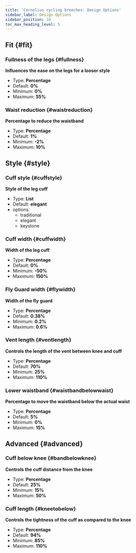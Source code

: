 ```yaml
---
title: 'Cornelius cycling breeches: Design Options'
sidebar_label: Design Options
sidebar_position: 10
toc_max_heading_level: 5
---
```



## Fit {#fit}

### Fullness of the legs {#fullness}

**Influences the ease on the legs for a looser style**

- Type: **Percentage**
- Default: **0%**
- Minimum: **0%**
- Maximum: **55%**

<Fullness />

### Waist reduction {#waistreduction}

**Percentage to reduce the waistband**

- Type: **Percentage**
- Default: **1%**
- Minimum: **-2%**
- Maximum: **10%**

<Waistreduction />

## Style {#style}

### Cuff style {#cuffstyle}

**Style of the leg cuff**

- Type: **List**
- Default: **elegant**
- options:
  - traditional
  - elegant
  - keystone

<Cuffstyle />

### Cuff width {#cuffwidth}

**Width of the leg cuff**

- Type: **Percentage**
- Default: **0%**
- Minimum: **-50%**
- Maximum: **150%**

<Cuffwidth />

### Fly Guard width {#flywidth}

**Width of the fly guard**

- Type: **Percentage**
- Default: **0.38%**
- Minimum: **0.2%**
- Maximum: **0.6%**

<Flywidth />

### Vent length {#ventlength}

**Controls the length of the vent between knee and cuff**

- Type: **Percentage**
- Default: **70%**
- Minimum: **25%**
- Maximum: **110%**

<Ventlength />

### Lower waistband {#waistbandbelowwaist}

**Percentage to move the waistband below the actual waist**

- Type: **Percentage**
- Default: **5%**
- Minimum: **0%**
- Maximum: **15%**

<Waistbandbelowwaist />

## Advanced {#advanced}

### Cuff below knee {#bandbelowknee}

**Controls the cuff distance from the knee**

- Type: **Percentage**
- Default: **25%**
- Minimum: **15%**
- Maximum: **50%**

<Bandbelowknee />

### Cuff length {#kneetobelow}

**Controls the tightness of the cuff as compared to the knee**

- Type: **Percentage**
- Default: **94%**
- Minimum: **85%**
- Maximum: **110%**

<Kneetobelow />
